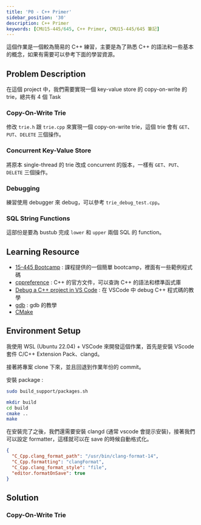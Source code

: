 ```yaml
---
title: 'P0 - C++ Primer'
sidebar_position: '30'
description: C++ Primer
keywords: [CMU15-445/645, C++ Primer, CMU15-445/645 筆記]
---
```


<head>
  <title>CMU 15-445/645 Project#0 筆記</title>
</head>

這個作業是一個較為簡易的 C++ 練習，主要是為了熟悉 C++ 的語法和一些基本的概念，如果有需要可以參考下面的學習資源。

## Problem Description

在這個 project 中，我們需要實現一個 key-value store 的 copy-on-write 的 trie，總共有 4 個 Task

### Copy-On-Write Trie

修改 `trie.h` 跟 `trie.cpp` 來實現一個 copy-on-write trie，這個 trie 會有 `GET`、`PUT`、`DELETE` 三個操作。

### Concurrent Key-Value Store

將原本 single-thread 的 trie 改成 concurrent 的版本，一樣有 `GET`、`PUT`、`DELETE` 三個操作。

### Debugging

練習使用 debugger 來 debug，可以參考 `trie_debug_test.cpp`。

### SQL String Functions

這部份是要為 bustub 完成 `lower` 和 `upper` 兩個 SQL 的 function。

## Learning Resource

- [15-445 Bootcamp](https://github.com/cmu-db/15445-bootcamp) : 課程提供的一個簡單 bootcamp，裡面有一些範例程式碼
- [cppreference](https://en.cppreference.com/w/) : C++ 的官方文件，可以查詢 C++ 的語法和標準函式庫
- [Debug a C++ project in VS Code](https://www.youtube.com/watch?v=G9gnSGKYIg4) : 在 VSCode 中 debug C++ 程式碼的教學
- [gdb](https://www.youtube.com/watch?v=PorfLSr3DDI) : gdb 的教學
- [CMake](https://www.youtube.com/watch?v=dIs7TFBDbIw)

## Environment Setup

我使用 WSL (Ubuntu 22.04) + VSCode 來開發這個作業，首先是安裝 VScode 套件 C/C++ Extension Pack、clangd。

接著將專案 clone 下來，並且回退到作業年份的 commit。

安裝 package :

```bash
sudo build_support/packages.sh

mkdir build
cd build
cmake ..
make
```

在安裝完了之後，我們還需要安裝 clangd (通常 vscode 會提示安裝)，接著我們可以設定 formatter，這樣就可以在 save 的時候自動格式化。

```json title=".vscode/settings.json"
{
  "C_Cpp.clang_format_path": "/usr/bin/clang-format-14",
  "C_Cpp.formatting": "clangFormat",
  "C_Cpp.clang_format_style": "file",
  "editor.formatOnSave": true
}
```

## Solution

### Copy-On-Write Trie
